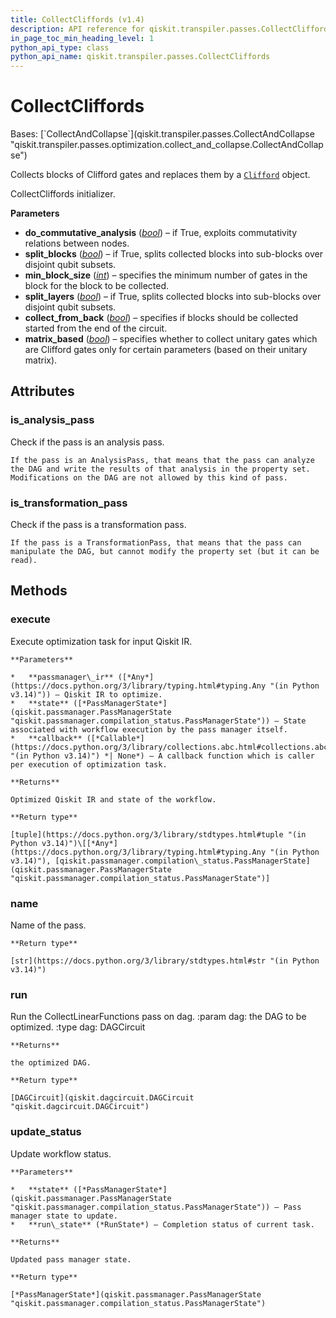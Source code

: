 ```yaml
---
title: CollectCliffords (v1.4)
description: API reference for qiskit.transpiler.passes.CollectCliffords in qiskit v1.4
in_page_toc_min_heading_level: 1
python_api_type: class
python_api_name: qiskit.transpiler.passes.CollectCliffords
---
```


# CollectCliffords

<Class id="qiskit.transpiler.passes.CollectCliffords" isDedicatedPage={true} github="https://github.com/Qiskit/qiskit/tree/stable/1.4/qiskit/transpiler/passes/optimization/collect_cliffords.py#L29-L74" signature="qiskit.transpiler.passes.CollectCliffords(*args, **kwargs)" modifiers="class">
  Bases: [`CollectAndCollapse`](qiskit.transpiler.passes.CollectAndCollapse "qiskit.transpiler.passes.optimization.collect_and_collapse.CollectAndCollapse")

  Collects blocks of Clifford gates and replaces them by a [`Clifford`](qiskit.quantum_info.Clifford "qiskit.quantum_info.Clifford") object.

  CollectCliffords initializer.

  **Parameters**

  *   **do\_commutative\_analysis** ([*bool*](https://docs.python.org/3/library/functions.html#bool "(in Python v3.14)")) – if True, exploits commutativity relations between nodes.
  *   **split\_blocks** ([*bool*](https://docs.python.org/3/library/functions.html#bool "(in Python v3.14)")) – if True, splits collected blocks into sub-blocks over disjoint qubit subsets.
  *   **min\_block\_size** ([*int*](https://docs.python.org/3/library/functions.html#int "(in Python v3.14)")) – specifies the minimum number of gates in the block for the block to be collected.
  *   **split\_layers** ([*bool*](https://docs.python.org/3/library/functions.html#bool "(in Python v3.14)")) – if True, splits collected blocks into sub-blocks over disjoint qubit subsets.
  *   **collect\_from\_back** ([*bool*](https://docs.python.org/3/library/functions.html#bool "(in Python v3.14)")) – specifies if blocks should be collected started from the end of the circuit.
  *   **matrix\_based** ([*bool*](https://docs.python.org/3/library/functions.html#bool "(in Python v3.14)")) – specifies whether to collect unitary gates which are Clifford gates only for certain parameters (based on their unitary matrix).

  ## Attributes

  ### is\_analysis\_pass

  <Attribute id="qiskit.transpiler.passes.CollectCliffords.is_analysis_pass">
    Check if the pass is an analysis pass.

    If the pass is an AnalysisPass, that means that the pass can analyze the DAG and write the results of that analysis in the property set. Modifications on the DAG are not allowed by this kind of pass.
  </Attribute>

  ### is\_transformation\_pass

  <Attribute id="qiskit.transpiler.passes.CollectCliffords.is_transformation_pass">
    Check if the pass is a transformation pass.

    If the pass is a TransformationPass, that means that the pass can manipulate the DAG, but cannot modify the property set (but it can be read).
  </Attribute>

  ## Methods

  ### execute

  <Function id="qiskit.transpiler.passes.CollectCliffords.execute" github="https://github.com/Qiskit/qiskit/tree/stable/1.4/qiskit/transpiler/basepasses.py#L189-L211" signature="execute(passmanager_ir, state, callback=None)">
    Execute optimization task for input Qiskit IR.

    **Parameters**

    *   **passmanager\_ir** ([*Any*](https://docs.python.org/3/library/typing.html#typing.Any "(in Python v3.14)")) – Qiskit IR to optimize.
    *   **state** ([*PassManagerState*](qiskit.passmanager.PassManagerState "qiskit.passmanager.compilation_status.PassManagerState")) – State associated with workflow execution by the pass manager itself.
    *   **callback** ([*Callable*](https://docs.python.org/3/library/collections.abc.html#collections.abc.Callable "(in Python v3.14)") *| None*) – A callback function which is caller per execution of optimization task.

    **Returns**

    Optimized Qiskit IR and state of the workflow.

    **Return type**

    [tuple](https://docs.python.org/3/library/stdtypes.html#tuple "(in Python v3.14)")\[[*Any*](https://docs.python.org/3/library/typing.html#typing.Any "(in Python v3.14)"), [qiskit.passmanager.compilation\_status.PassManagerState](qiskit.passmanager.PassManagerState "qiskit.passmanager.compilation_status.PassManagerState")]
  </Function>

  ### name

  <Function id="qiskit.transpiler.passes.CollectCliffords.name" github="https://github.com/Qiskit/qiskit/tree/stable/1.4/qiskit/passmanager/base_tasks.py#L68-L70" signature="name()">
    Name of the pass.

    **Return type**

    [str](https://docs.python.org/3/library/stdtypes.html#str "(in Python v3.14)")
  </Function>

  ### run

  <Function id="qiskit.transpiler.passes.CollectCliffords.run" github="https://github.com/Qiskit/qiskit/tree/stable/1.4/qiskit/transpiler/passes/optimization/collect_and_collapse.py#L65-L88" signature="run(dag)">
    Run the CollectLinearFunctions pass on dag. :param dag: the DAG to be optimized. :type dag: DAGCircuit

    **Returns**

    the optimized DAG.

    **Return type**

    [DAGCircuit](qiskit.dagcircuit.DAGCircuit "qiskit.dagcircuit.DAGCircuit")
  </Function>

  ### update\_status

  <Function id="qiskit.transpiler.passes.CollectCliffords.update_status" github="https://github.com/Qiskit/qiskit/tree/stable/1.4/qiskit/transpiler/basepasses.py#L213-L221" signature="update_status(state, run_state)">
    Update workflow status.

    **Parameters**

    *   **state** ([*PassManagerState*](qiskit.passmanager.PassManagerState "qiskit.passmanager.compilation_status.PassManagerState")) – Pass manager state to update.
    *   **run\_state** (*RunState*) – Completion status of current task.

    **Returns**

    Updated pass manager state.

    **Return type**

    [*PassManagerState*](qiskit.passmanager.PassManagerState "qiskit.passmanager.compilation_status.PassManagerState")
  </Function>
</Class>

